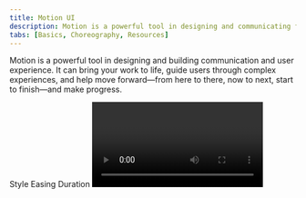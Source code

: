 ```yaml
---
title: Motion UI
description: Motion is a powerful tool in designing and communicating for user experience. It brings your work to life, and guides users through complex experiences.
tabs: [Basics, Choreography, Resources]
---
```


<PageDescription>

Motion is a powerful tool in designing and building communication and user experience. It can bring your work to life, guide users through complex experiences, and help move forward—from here to there, now to next, start to finish—and make progress.

</PageDescription>

<AnchorLinks>
  <AnchorLink>Style</AnchorLink>
  <AnchorLink>Easing</AnchorLink>
  <AnchorLink>Duration</AnchorLink>
</AnchorLinks>

<Video title="Motion" vimeoId="281513709" />

## Style

IBM Design System recognizes different moments in user’s experience, and offers two styles of motion—productive motion, and expressive motion. The motion curves are designed to reflect the philosophical duality of Man and Machine.

<Tabs>

<Tab label="Curves">

![motion style curves](./images/motion-style-curves.svg)

</Tab>
<Tab label="Abstract">
<Video
  src="/videos/motion/motion-style-abstract.mp4"
  poster="/videos/motion/motion-style-abstract.jpg"
/>
</Tab>
<Tab label="Examples">
<Video
  src="/videos/motion/motion-style-insitu.mp4"
  poster="/videos/motion/motion-style-insitu.jpg"
/>
</Tab>

</Tabs>

### Productive

Productive motion creates a sense of efficiency and responsiveness, while being subtle. Use Productive motion for moments when user needs to focus on tasks—micro-interactions such as button interaction and dropdown menus, revealing additional information upon user’s request, or rendering data tables and visualizations.

### Expressive

Expressive motion delivers enthusiastic and vibrant, thus more visible movement. Use expressive motion for significant moments such as user opening a new page or clicking the primary action button, or when the movement itself conveys a meaning or needs to be noticed by the user such as system alert or notification box appearing.

Productivity and Expression are both essential to an interface. Reserve Expressive motion for occasional, important moments to better capture user’s attention, and offer rhythmic break to the productive experience.

Our [components](https://www.carbondesignsystem.com/components/overview/) have basic motion build in. Use this guidance to customize motion, combine and coordinate motion through out experiences.

<Video
  src="/videos/motion/motion-style-expressive.mp4"
  poster="/videos/motion/motion-style-expressive.jpg"
/>

<Caption>
  Reserve Expressive motion (magenta) for key moments in user’s experience.
</Caption>

## Easing

Strictly linear movement appears unnatural to the human eye. Elements on the screen speed up quickly and slow down smoothly, obeying the physics of a light-weight material. “Easing curves” describe the precise amount of accelerations in motion. We commonly use one of these three types of easing.

<Video
  src="/videos/motion/motion-easing-do.mp4"
  poster="/videos/motion/motion-easing-do.jpg"
/>
<Caption>Elements on the screen speed up quickly and slow down smoothly, obeying the physics of a light-weight material</Caption>

Avoid easing curves that are unnatural, distracting, or decorative should be avoided. IBM motion is essential and efficient. We guide the users to value as quickly as possible.

<Video
  src="/videos/motion/motion-easing-dont.mp4"
  poster="/videos/motion/motion-easing-dont.jpg"
/>
<Caption>Easing curves that suggest bounce, stretch, or sudden stops are not recommended</Caption>

### Standard-easing

Use `standard-easing` when an element is visible from the beginning to end of a motion. Tiles expanding and table rows sorting are good examples.

<Tabs>

<Tab label="Curves">

<Video
  src="/videos/motion/motion-easing-standard-curves.mp4"
  poster="/videos/motion/motion-easing-standard-curves.jpg"
/>

</Tab>
<Tab label="Examples">

<Video
  src="/videos/motion/motion-easing-standard-examples.mp4"
  poster="/videos/motion/motion-easing-standard-examples.jpg"
/>

</Tab>

</Tabs>

| Context       | Productive                      | Expressive                      |
| ------------- | ------------------------------- | ------------------------------- |
| CSS           | cubic-bezier(0.2, 0, 0.38, 0.9) | cubic-bezier(0.4, 0.14, 0.3, 1) |
| After Effects | Outgoing 20%, incoming 62%      | Outgoing 40%, incoming 70%      |

### Entrance-easing

Use `entrance-easing` when adding elements to the view such as a modal or toaster appearing, or moving in response to users’ input, such as dropdown opening or toggle. An element quickly appears and slows down to a stop.

<Tabs>

<Tab label="Curves">

<Video
  src="/videos/motion/motion-easing-entrance-curves.mp4"
  poster="/videos/motion/motion-easing-entrance-curves.jpg"
/>

</Tab>
<Tab label="Examples">

<Video
  src="/videos/motion/motion-easing-entrance-examples.mp4"
  poster="/videos/motion/motion-easing-entrance-examples.jpg"
/>

</Tab>

</Tabs>

| Context       | Productive                    | Expressive                 |
| ------------- | ----------------------------- | -------------------------- |
| CSS           | cubic-bezier(0, 0, 0.38, 0.9) | cubic-bezier(0, 0, 0.3, 1) |
| After Effects | Outgoing 0%, incoming 62%     | Outgoing 0%, incoming 70%  |

### Exit-easing

Use `exit-easing` when removing elements from view, such as closing a modal or toaster. The element speeds up as it exits from view, implying that its departure from the screen is permanent.

<Tabs>

<Tab label="Curves">

<Video
  src="/videos/motion/motion-easing-exit-curves.mp4"
  poster="/videos/motion/motion-easing-exit-curves.jpg"
/>

</Tab>
<Tab label="Examples">

<Video
  src="/videos/motion/motion-easing-exit-examples.mp4"
  poster="/videos/motion/motion-easing-exit-examples.jpg"
/>

</Tab>

</Tabs>

| Context       | Productive                   | Expressive                    |
| ------------- | ---------------------------- | ----------------------------- |
| CSS           | cubic-bezier(0.2, 0, 1, 0.9) | cubic-bezier(0.4, 0.14, 1, 1) |
| After Effects | Outgoing 20%, incoming 0%    | Outgoing 40%, incoming 0%     |

An exception to exits: if an element leaves the view but stays nearby, ready to reappear upon user action, use Standard easing instead. A good example of this is a side panel. The panel would leave the view, but slows down as it exits, implying that it would come to rest just outside the view, and ready to be recalled.

### Easing curve summary

Cubic-bezier curve notation is the standard way to express easing curves. The [IBM Motion Package](https://www.ibm.com/design/language/motion/'#') has the easing curves stored as tokens for fast access.

| Context         | Productive                      | Expressive                      |
| --------------- | ------------------------------- | ------------------------------- |
| Standard easing | cubic-bezier(0.2, 0, 0.38, 0.9) | cubic-bezier(0.4, 0.14, 0.3, 1) |
| Entrance easing | cubic-bezier(0, 0, 0.38, 0.9)   | cubic-bezier(0, 0, 0.3, 1)      |
| Exit easing     | cubic-bezier(0.2, 0, 1, 0.9)    | cubic-bezier(0.4, 0.14, 1, 1)   |

## Duration

Duration is calculated based on the style and size of the motion. Among the two motion styles, Productive motion is significantly faster than Expressive motion. Motion’s duration should be dynamic based on the size of the animation - the larger the change in distance (traveled) or size (scaling) of the element, the longer the animation takes.

<Video
  src="/videos/motion/motion-duration.mp4"
  poster="/videos/motion/motion-duration.jpg"
/>
<Caption>Duration contrast between a taller and a shorter component.</Caption>

When custom duration is possible, please use the [Motion Generator](https://ibm.github.io/motion/) to get the customized duration calculated for you element. We uses a non-linear duration scale to achieve better perceived consistency across all distances.

<Row>
<Column colMd={2} colLg={4}>

<ResourceCard
  subTitle="Motion generator"
  href="https://ibm.github.io/motion/"
/>

</Column>
</Row>

### Dynamic duration

We are working on making dynamic duration a built-in feature for all Carbon components. Currently, we offer two static values as tokens for easier implementation.

| Context    | Productive             | Expressive |
| ---------- | ---------------------- | ---------- |
| Productive | \$transition—base      | 100ms      |
| Expressive | \$transition—expansion | 150ms      |

